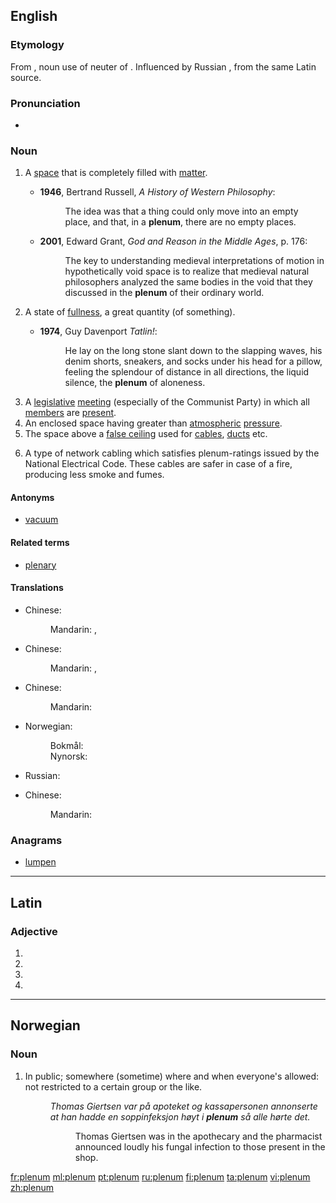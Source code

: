==English==

===Etymology===
From {{etyl|la|en}} {{term|plenum|plēnum|lang=la}}, noun use of neuter of {{term|plenus|plēnus|full|lang=la}}. Influenced by Russian {{term|пленум||plenary session|tr=plénum|lang=ru}}, from the same Latin source.

===Pronunciation===
* {{IPA|/ˈpliːnəm/}}

===Noun===
{{en-noun|pl2=plena}}

# {{context|physics|lang=en}} A [[space]] that is completely filled with [[matter]].
#* '''1946''', Bertrand Russell, ''A History of Western Philosophy'':
#*: The idea was that a thing could only move into an empty place, and that, in a '''plenum''', there are no empty places.
#* '''2001''', Edward Grant, ''God and Reason in the Middle Ages'', p. 176:
#*: The key to understanding medieval interpretations of motion in hypothetically void space is to realize that medieval natural philosophers analyzed the same bodies in the void that they discussed in the '''plenum''' of their ordinary world.
# {{context|figuratively|lang=en}} A state of [[fullness]], a great quantity (of something).
#* '''1974''', Guy Davenport ''Tatlin!'':
#*: He lay on the long stone slant down to the slapping waves, his denim shorts, sneakers, and socks under his head for a pillow, feeling the splendour of distance in all directions, the liquid silence, the '''plenum''' of aloneness.
# A [[legislative]] [[meeting]] (especially of the Communist Party) in which all [[member]]s are [[present]].
# An enclosed space having greater than [[atmospheric]] [[pressure]].
# The space above a [[false ceiling]] used for [[cable]]s, [[duct]]s etc.
# {{context|computing|lang=en}} A type of network cabling which satisfies plenum-ratings issued by the National Electrical Code. These cables are safer in case of a fire, producing less smoke and fumes.

====Antonyms====
* [[vacuum]]

====Related terms====
* [[plenary]]

====Translations====
{{trans-top|A space that is completely filled with matter}}
* Chinese:
*: Mandarin: {{zh-ts||充满}}, {{zh-ts||充实}}
{{trans-mid}}
{{trans-bottom}}

{{trans-top|A state of fullness, a great quantity (of something)}}
* Chinese:
*: Mandarin: {{zh-ts||充满}}, {{zh-ts||充实}}
{{trans-mid}}
{{trans-bottom}}

{{trans-top|A legislative meeting (especially of the Communist Party) in which all members are present}}
* Chinese:
*: Mandarin: {{zh-ts||全体会议}}
* Norwegian:
*: Bokmål: {{t-|nb|plenum|n}}
*: Nynorsk: {{t-|nn|plenum|n}}
{{trans-mid}}
* Russian: {{t|ru|пленум|m|tr=plénum|sc=Cyrl}}
{{trans-bottom}}
{{trans-top|enclosed space having greater than atmospheric pressure}}
* Chinese:
*: Mandarin: {{zh-ts||高压}}
{{trans-mid}}
{{trans-bottom}}

{{trans-top| space above a false ceiling used for cables, ducts etc.}}
{{trans-mid}}
{{trans-bottom}}

{{trans-top|type of network cabling which satisfies plenum-ratings issued by the National Electrical Code}}
{{trans-mid}}
{{trans-bottom}}

===Anagrams===
* [[lumpen#English|lumpen]]

----

==Latin==

===Adjective===
{{la-adj-form|plēnum}}

# {{inflection of|plenus|plēnus|nom|n|s|lang=la}}
# {{inflection of|plenus|plēnus|acc|m|s|lang=la}}
# {{inflection of|plenus|plēnus|acc|n|s|lang=la}}
# {{inflection of|plenus|plēnus|voc|n|s|lang=la}}

----

==Norwegian==

===Noun===
{{head|no|noun}}

# In public; somewhere (sometime) where and when everyone's allowed: not restricted to a certain group or the like. {{attention|no|the part-of-speech header is 'Noun', but the definition sounds like an adjective or adverb?}}{{attention|nb}}{{attention|nn}}
#: ''Thomas Giertsen var på apoteket og kassapersonen annonserte at han hadde en soppinfeksjon høyt i '''plenum''' så alle hørte det.''
#:: Thomas Giertsen was in the apothecary and the pharmacist announced loudly his fungal infection to those present in the shop.

{{attention|no}}{{attention|nb}}{{attention|nn}}

[[fr:plenum]]
[[ml:plenum]]
[[pt:plenum]]
[[ru:plenum]]
[[fi:plenum]]
[[ta:plenum]]
[[vi:plenum]]
[[zh:plenum]]